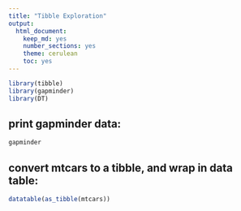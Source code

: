 ```yaml
---
title: "Tibble Exploration"
output:
  html_document:
    keep_md: yes
    number_sections: yes
    theme: cerulean
    toc: yes
---
```


```r
library(tibble)
library(gapminder)
library(DT)
```

## print gapminder data:

```r
gapminder
```



<!--this is a commen-->

## convert mtcars to a tibble, and wrap in data table:

```r
datatable(as_tibble(mtcars))
```


